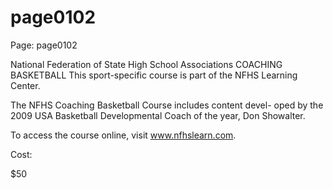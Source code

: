
# page0102

Page: page0102

National Federation of State High School Associations COACHING BASKETBALL This sport-specific course is part of the NFHS Learning Center.

The NFHS Coaching Basketball Course includes content devel- oped by the 2009 USA Basketball Developmental Coach of the year, Don Showalter.

To access the course online, visit www.nfhslearn.com.

Cost:

$50
  